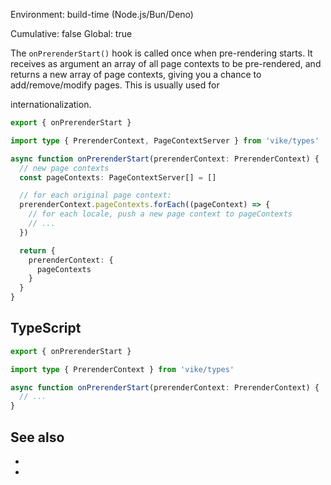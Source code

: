 
Environment: build-time (Node.js/Bun/Deno)  
<Link href="/config#cumulative">Cumulative</Link>: false  
<Link href="/config#global">Global</Link>: true  

The `onPrerenderStart()` hook is called once when <Link href="/pre-rendering">pre-rendering</Link> starts.
It receives as argument an array of all <Link href="/pageContext">page contexts</Link> to be pre-rendered, and returns
a new array of page contexts, giving you a chance to add/remove/modify pages. This is usually used for
<Link href="/i18n">internationalization</Link>.

```ts
export { onPrerenderStart }

import type { PrerenderContext, PageContextServer } from 'vike/types'

async function onPrerenderStart(prerenderContext: PrerenderContext) {
  // new page contexts
  const pageContexts: PageContextServer[] = []

  // for each original page context:
  prerenderContext.pageContexts.forEach((pageContext) => {
    // for each locale, push a new page context to pageContexts
    // ...
  })

  return {
    prerenderContext: {
      pageContexts
    }
  }
}
```


## TypeScript

```ts
export { onPrerenderStart }

import type { PrerenderContext } from 'vike/types'

async function onPrerenderStart(prerenderContext: PrerenderContext) {
  // ...
}
```

<HookTypeScriptHints hookTypeName="OnPrerenderStartAsync" />

## See also

- <Link href="/pre-rendering" />
- <Link href="/hooks" />
